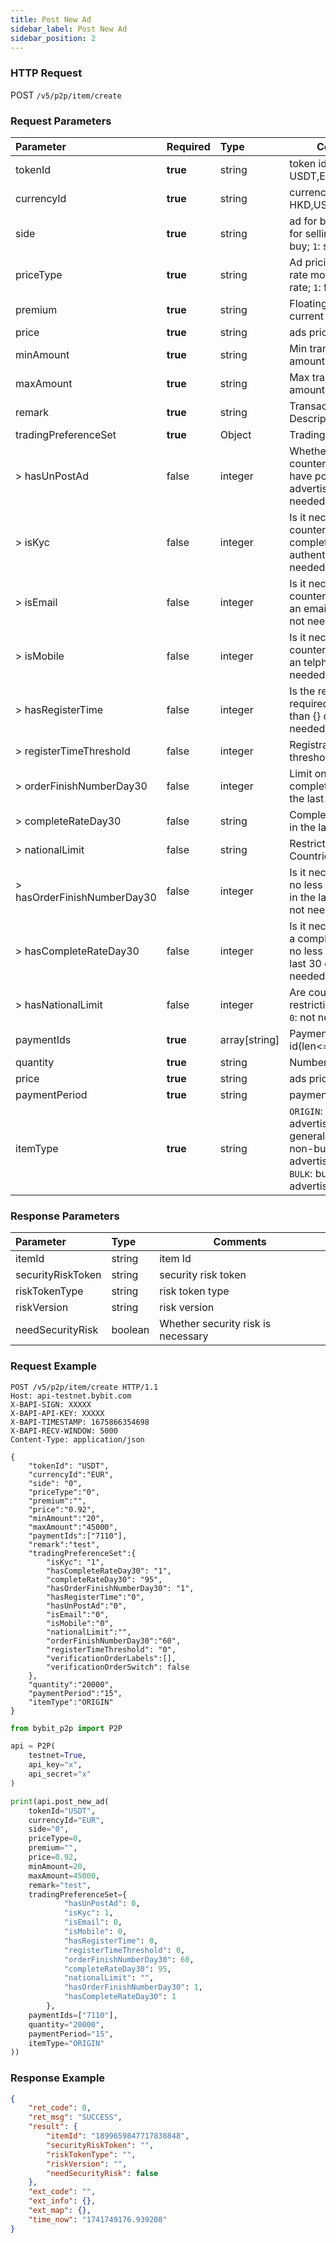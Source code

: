 ```yaml
---
title: Post New Ad
sidebar_label: Post New Ad
sidebar_position: 2
---
```

### HTTP Request
POST `/v5/p2p/item/create`

### Request Parameters
| Parameter | Required | Type | Comments|
|:----- |:-------|:-----|------ |
|tokenId|**true** |string |token id. e.g. USDT,ETH,BTC |
|currencyId|**true** |string |currency id e.g HKD,USD,EUR |
|side|**true** |string |ad for buying token or for selling token. `0`: buy; `1`: sell|
|priceType|**true** |string |Ad pricing exchange rate model. `0`: fixed rate; `1`: floating rate|
|premium|**true** |string |Floating ratio with current exchange rate |
|price|**true** |string |ads price |
|minAmount|**true** |string |Min transaction amount |
|maxAmount|**true** |string |Max transaction amount |
|remark|**true** |string |Transaction Description(max=900) |
|tradingPreferenceSet|**true** |Object |Trading Preferences |
|> hasUnPostAd |false |integer | Whether the counterparty must not have posted any advertisements. `0`: not needed; `1`: need|
|> isKyc |false |integer | Is it necessary for the counterparty to complete identity authentication? `0`: not needed; `1`: need|
|> isEmail |false |integer | Is it necessary for the counterparty to bind an email address? `0`: not needed; `1`: need|
|> isMobile |false |integer | Is it necessary for the counterparty to bind an telphone? `0`: not needed`1`: need|
|> hasRegisterTime |false |integer | Is the registration time required to be no less than {} days? `0`: not needed; `1`: need|
|> registerTimeThreshold |false |integer | Registration time threshold(Unit: Day)|
|> orderFinishNumberDay30 |false |integer | Limit on number of completed orders in the last 30 days |
|> completeRateDay30 |false |string | Completion rate limit in the last 30 days |
|> nationalLimit |false |string | Restricted KYC Countries;IOS 3 CODE |
|> hasOrderFinishNumberDay30 |false |integer | Is it necessary to have no less than {} orders in the last 30 days? `0`: not needed; `1`: need|
|> hasCompleteRateDay30 |false |integer | Is it necessary to have a completion rate of no less than {} in the last 30 days? `0`: not needed; `1`: need|
|> hasNationalLimit |false |integer | Are country restrictions required? `0`: not needed; `1`: need|
|paymentIds|**true** |array[string] |Payment method type id(len<=5) |
|quantity|**true** |string |Number of ads |
|price|**true** |string |ads price |
|paymentPeriod|**true** |string |payment duration |
|itemType|**true** |string |`ORIGIN`: original P2P advertisement, generally refers to non-bulk advertisement; <br/>`BULK`: bulk advertisement|


### Response Parameters
| Parameter | Type | Comments|
|:----- |:-----|----- |
|itemId |string |item Id|
|securityRiskToken |string |security risk token |
|riskTokenType |string |risk token type|
|riskVersion |string |risk version |
|needSecurityRisk |boolean |Whether security risk is necessary |

### Request Example

<Tabs groupId="programming-languages">
<TabItem value="http" label="HTTP">

```http
POST /v5/p2p/item/create HTTP/1.1
Host: api-testnet.bybit.com
X-BAPI-SIGN: XXXXX
X-BAPI-API-KEY: XXXXX
X-BAPI-TIMESTAMP: 1675866354698
X-BAPI-RECV-WINDOW: 5000
Content-Type: application/json

{
    "tokenId": "USDT",
    "currencyId":"EUR",
    "side": "0",
    "priceType":"0",
    "premium":"",
    "price":"0.92",
    "minAmount":"20",
    "maxAmount":"45000",
    "paymentIds":["7110"],
    "remark":"test",
    "tradingPreferenceSet":{
        "isKyc": "1",
        "hasCompleteRateDay30": "1",
        "completeRateDay30": "95",
        "hasOrderFinishNumberDay30": "1",
        "hasRegisterTime":"0",
        "hasUnPostAd":"0",
        "isEmail":"0",
        "isMobile":"0",
        "nationalLimit":"",
        "orderFinishNumberDay30":"60",
        "registerTimeThreshold": "0",
        "verificationOrderLabels":[],
        "verificationOrderSwitch": false
    },
    "quantity":"20000",
    "paymentPeriod":"15",
    "itemType":"ORIGIN"
}
```

</TabItem>
<TabItem value="python" label="Python">

```python
from bybit_p2p import P2P

api = P2P(
    testnet=True,
    api_key="x",
    api_secret="x"
)

print(api.post_new_ad(
    tokenId="USDT",
    currencyId="EUR",
    side="0",
    priceType=0,
    premium="",
    price=0.92,
    minAmount=20,
    maxAmount=45000,
    remark="test",
    tradingPreferenceSet={
            "hasUnPostAd": 0,
            "isKyc": 1,
            "isEmail": 0,
            "isMobile": 0,
            "hasRegisterTime": 0,
            "registerTimeThreshold": 0,
            "orderFinishNumberDay30": 60,
            "completeRateDay30": 95,
            "nationalLimit": "",
            "hasOrderFinishNumberDay30": 1,
            "hasCompleteRateDay30": 1
        },
    paymentIds=["7110"],
    quantity="20000",
    paymentPeriod="15",
    itemType="ORIGIN"
))
```

</TabItem>
</Tabs>

### Response Example

```json
{
    "ret_code": 0,
    "ret_msg": "SUCCESS",
    "result": {
        "itemId": "1899659847717838848",
        "securityRiskToken": "",
        "riskTokenType": "",
        "riskVersion": "",
        "needSecurityRisk": false
    },
    "ext_code": "",
    "ext_info": {},
    "ext_map": {},
    "time_now": "1741749176.939208"
}
```
